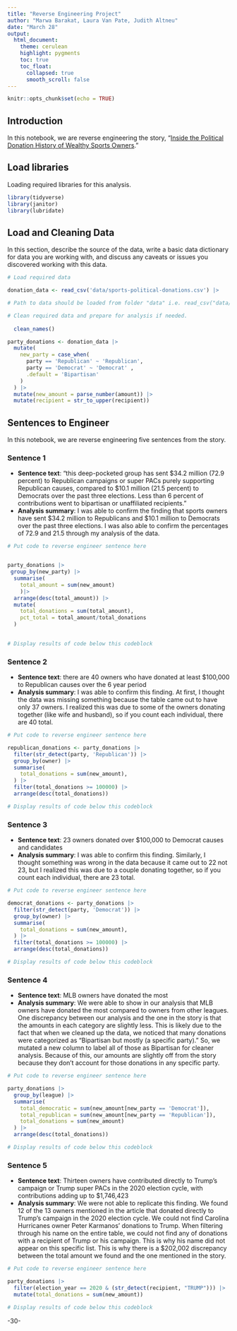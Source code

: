 ```yaml
---
title: "Reverse Engineering Project"
author: "Marwa Barakat, Laura Van Pate, Judith Altneu"
date: "March 28"
output:
  html_document:
    theme: cerulean
    highlight: pygments
    toc: true
    toc_float:
      collapsed: true
      smooth_scroll: false
---
```


```r
knitr::opts_chunk$set(echo = TRUE)
```

## Introduction

In this notebook, we are reverse engineering the story, "[Inside the Political Donation History of Wealthy Sports Owners](https://fivethirtyeight.com/features/inside-the-political-donation-history-of-wealthy-sports-owners/)."

## Load libraries

Loading required libraries for this analysis.

```r

library(tidyverse)
library(janitor)
library(lubridate)
```

## Load and Cleaning Data

In this section, describe the source of the data, write a basic data dictionary for data you are working with, and discuss any caveats or issues you discovered working with this data.

```r
# Load required data

donation_data <- read_csv('data/sports-political-donations.csv') |>

# Path to data should be loaded from folder "data" i.e. read_csv("data/name_of_data.csv")

# Clean required data and prepare for analysis if needed. 
  
  clean_names()

party_donations <- donation_data |>
  mutate(
    new_party = case_when(
      party == 'Republican' ~ 'Republican',
      party == 'Democrat' ~ 'Democrat' ,
      .default = 'Bipartisan'
    )
  ) |>
  mutate(new_amount = parse_number(amount)) |>
  mutate(recipient = str_to_upper(recipient))

```

## Sentences to Engineer

In this notebook, we are reverse engineering five sentences from the story.

### Sentence 1

-   **Sentence text**: "this deep-pocketed group has sent \$34.2 million (72.9 percent) to Republican campaigns or super PACs purely supporting Republican causes, compared to \$10.1 million (21.5 percent) to Democrats over the past three elections. Less than 6 percent of contributions went to bipartisan or unaffiliated recipients."
-   **Analysis summary**: I was able to confirm the finding that sports owners have sent \$34.2 million to Republicans and \$10.1 million to Democrats over the past three elections. I was also able to confirm the percentages of 72.9 and 21.5 through my analysis of the data.

```r
# Put code to reverse engineer sentence here


party_donations |>
 group_by(new_party) |>
  summarise(
    total_amount = sum(new_amount)
    )|>
  arrange(desc(total_amount)) |>
  mutate(
    total_donations = sum(total_amount),
    pct_total = total_amount/total_donations
  )

  
# Display results of code below this codeblock
```

### Sentence 2

-   **Sentence text**: there are 40 owners who have donated at least \$100,000 to Republican causes over the 6 year period
-   **Analysis summary**: I was able to confirm this finding. At first, I thought the data was missing something because the table came out to have only 37 owners. I realized this was due to some of the owners donating together (like wife and husband), so if you count each individual, there are 40 total.

```r
# Put code to reverse engineer sentence here

republican_donations <- party_donations |>
  filter(str_detect(party, 'Republican')) |>
  group_by(owner) |>
  summarise(
    total_donations = sum(new_amount),
  ) |>
  filter(total_donations >= 100000) |>
  arrange(desc(total_donations))

# Display results of code below this codeblock

```

### Sentence 3

-   **Sentence text**: 23 owners donated over \$100,000 to Democrat causes and candidates
-   **Analysis summary**: I was able to confirm this finding. Similarly, I thought something was wrong in the data because it came out to 22 not 23, but I realized this was due to a couple donating together, so if you count each individual, there are 23 total.

```r
# Put code to reverse engineer sentence here

democrat_donations <- party_donations |>
  filter(str_detect(party, 'Democrat')) |>
  group_by(owner) |>
  summarise(
    total_donations = sum(new_amount),
  ) |>
  filter(total_donations >= 100000) |>
  arrange(desc(total_donations))

# Display results of code below this codeblock

```

### Sentence 4

-   **Sentence text**: MLB owners have donated the most
-   **Analysis summary**: We were able to show in our analysis that MLB owners have donated the most compared to owners from other leagues. One discrepancy between our analysis and the one in the story is that the amounts in each category are slightly less. This is likely due to the fact that when we cleaned up the data, we noticed that many donations were categorized as "Bipartisan but mostly (a specific party)." So, we mutated a new column to label all of those as Bipartisan for cleaner analysis. Because of this, our amounts are slightly off from the story because they don't account for those donations in any specific party.

```r
# Put code to reverse engineer sentence here

party_donations |> 
  group_by(league) |>
  summarise(
    total_democratic = sum(new_amount[new_party == 'Democrat']),
    total_republican = sum(new_amount[new_party == 'Republican']),
    total_donations = sum(new_amount)
  ) |>
  arrange(desc(total_donations))

# Display results of code below this codeblock

```

### Sentence 5

-   **Sentence text**: Thirteen owners have contributed directly to Trump's campaign or Trump super PACs in the 2020 election cycle, with contributions adding up to \$1,746,423
-   **Analysis summary**: We were not able to replicate this finding. We found 12 of the 13 owners mentioned in the article that donated directly to Trump's campaign in the 2020 election cycle. We could not find Carolina Hurricanes owner Peter Karmanos' donations to Trump. When filtering through his name on the entire table, we could not find any of donations with a recipient of Trump or his campaign. This is why his name did not appear on this specific list. This is why there is a \$202,002 discrepancy between the total amount we found and the one mentioned in the story.

```r
# Put code to reverse engineer sentence here

party_donations |>
  filter(election_year == 2020 & (str_detect(recipient, "TRUMP"))) |>
  mutate(total_donations = sum(new_amount))

# Display results of code below this codeblock

```

-30-

